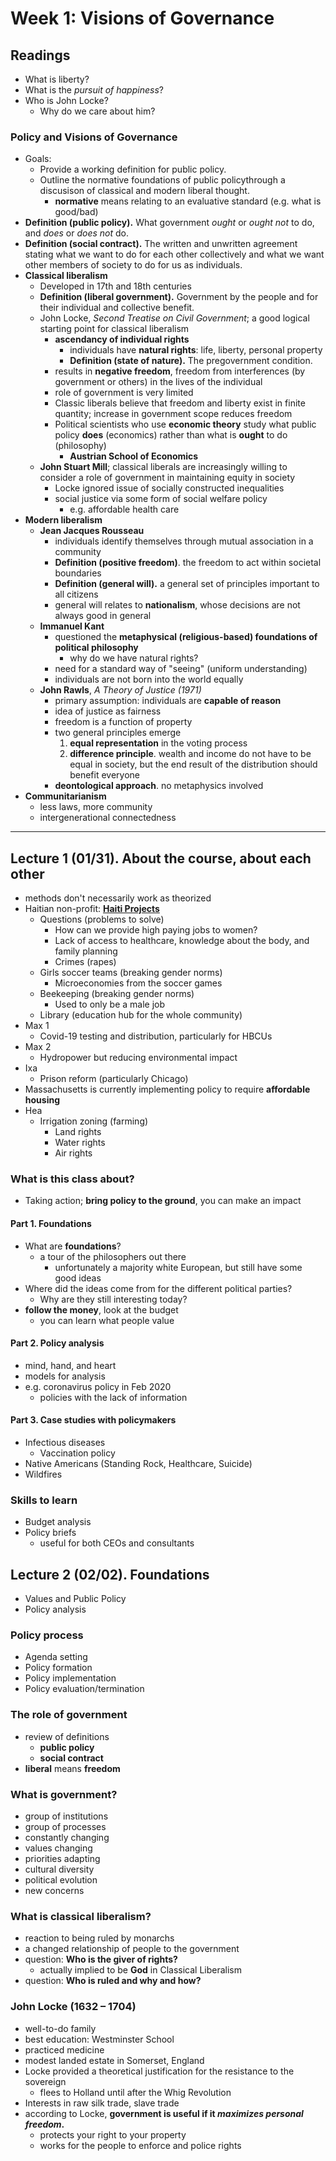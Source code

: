 # Week 1: Visions of Governance

## Readings
- What is liberty?
- What is the _pursuit of happiness_?
- Who is John Locke?
    - Why do we care about him?

### Policy and Visions of Governance
- Goals:
    - Provide a working definition for public policy.
    - Outline the normative foundations of public policythrough a discusison of classical and modern liberal thought.
        - **normative** means relating to an evaluative standard (e.g. what is good/bad)
- **Definition (public policy).** What government _ought_ or _ought not_ to do, and _does_ or _does not_ do.
- **Definition (social contract).** The written and unwritten agreement stating what we want to do for each other collectively and what we want other members of society to do for us as individuals.
- **Classical liberalism**
    - Developed in 17th and 18th centuries
    - **Definition (liberal government).** Government by the people and for their individual and collective benefit.
    - John Locke, _Second Treatise on Civil Government_; a good logical starting point for classical liberalism
        - **ascendancy of individual rights**
            - individuals have **natural rights**: life, liberty, personal property
            - **Definition (state of nature).** The pregovernment condition.
        - results in **negative freedom**, freedom from interferences (by government or others) in the lives of the individual
        - role of government is very limited
        - Classic liberals believe that freedom and liberty exist in finite quantity; increase in government scope reduces freedom
        - Political scientists who use **economic theory** study what public policy **does** (economics) rather than what is **ought** to do (philosophy)
            - **Austrian School of Economics**
    - **John Stuart Mill**; classical liberals are increasingly willing to consider a role of government in maintaining equity in society
        - Locke ignored issue of socially constructed inequalities
        - social justice via some form of social welfare policy
            - e.g. affordable health care
- **Modern liberalism**
  - **Jean Jacques Rousseau**
    - individuals identify themselves through mutual association in a community
    - **Definition (positive freedom)**. the freedom to act within societal boundaries
    - **Definition (general will).** a general set of principles important to all citizens
    - general will relates to **nationalism**, whose decisions are not always good in general
  - **Immanuel Kant**
    - questioned the **metaphysical (religious-based) foundations of political philosophy**
        - why do we have natural rights?
    - need for a standard way of "seeing" (uniform understanding)
    - individuals are not born into the world equally
  - **John Rawls**, _A Theory of Justice (1971)_
    - primary assumption: individuals are **capable of reason**
    - idea of justice as fairness
    - freedom is a function of property
    - two general principles emerge
      1. **equal representation** in the voting process
      2. **difference principle**. wealth and income do not have to be equal in society, but the end result of the distribution should benefit everyone
    - **deontological approach**. no metaphysics involved
- **Communitarianism**
  - less laws, more community
  - intergenerational connectedness

---

## Lecture 1 (01/31). About the course, about each other
- methods don't necessarily work as theorized
- Haitian non-profit: [**Haiti Projects**](https://haitiprojects.org/)
    - Questions (problems to solve)
        - How can we provide high paying jobs to women?
        - Lack of access to healthcare, knowledge about the body, and family planning
        - Crimes (rapes)
    - Girls soccer teams (breaking gender norms)
        - Microeconomies from the soccer games
    - Beekeeping (breaking gender norms)
        - Used to only be a male job
    - Library (education hub for the whole community)
- Max 1
    - Covid-19 testing and distribution, particularly for HBCUs
- Max 2
    - Hydropower but reducing environmental impact
- Ixa
    - Prison reform (particularly Chicago)
- Massachusetts is currently implementing policy to require **affordable housing**
- Hea
    - Irrigation zoning (farming)
        - Land rights
        - Water rights
        - Air rights

### What is this class about?
- Taking action; **bring policy to the ground**, you can make an impact 

#### Part 1. Foundations
- What are **foundations**?
    - a tour of the philosophers out there
        - unfortunately a majority white European, but still have some good ideas
- Where did the ideas come from for the different political parties?
    - Why are they still interesting today?
- **follow the money**, look at the budget
    - you can learn what people value

#### Part 2. Policy analysis
- mind, hand, and heart
- models for analysis
- e.g. coronavirus policy in Feb 2020
    - policies with the lack of information

#### Part 3. Case studies with policymakers
- Infectious diseases
    - Vaccination policy
- Native Americans (Standing Rock, Healthcare, Suicide)
- Wildfires

### Skills to learn
- Budget analysis
- Policy briefs
    - useful for both CEOs and consultants

## Lecture 2 (02/02). Foundations
- Values and Public Policy
- Policy analysis

### Policy process
- Agenda setting
- Policy formation
- Policy implementation
- Policy evaluation/termination

### The role of government
- review of definitions
  - **public policy**
  - **social contract**
- **liberal** means **freedom**

### What is government?
- group of institutions
- group of processes
- constantly changing
- values changing
- priorities adapting
- cultural diversity
- political evolution
- new concerns

### What is classical liberalism?
- reaction to being ruled by monarchs
- a changed relationship of people to the government
- question: **Who is the giver of rights?**
  - actually implied to be **God** in Classical Liberalism
- question: **Who is ruled and why and how?**

### John Locke (1632 &ndash; 1704)
- well-to-do family
- best education: Westminster School
- practiced medicine
- modest landed estate in Somerset, England
- Locke provided a theoretical justification for the resistance to the sovereign
  - flees to Holland until after the Whig Revolution
- Interests in raw silk trade, slave trade
- according to Locke, **government is useful if it _maximizes personal freedom_.**
  - protects your right to your property
  - works for the people to enforce and police rights